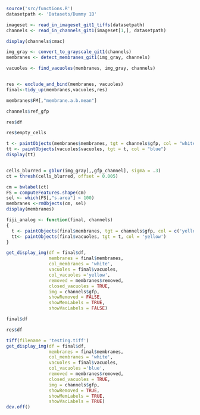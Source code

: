 
```r
source('src/functions.R')
datasetpath <- 'Datasets/Dummy 1B'
```


```r
imageset <- read_in_imageset_git1_tiffs(datasetpath)
channels <- read_in_channels_git1(imageset[1,], datasetpath)
```
```r
display(channels$cmac)
```



```r

img_gray <- convert_to_grayscale_git1(channels)
membranes <- detect_membranes_git1(img_gray, channels)

vacuoles <- find_vacuoles(membranes, img_gray, channels)


res <- exclude_and_bind(membranes, vacuoles)
final<-tidy_up(membranes,vacuoles,res)
```
```r
membranes$FM[,"membrane.a.b.mean"]

```
```r
channels$ref_gfp
```

```r
res$df
```





```r
res$empty_cells
```






```r
t <- paintObjects(membranes$membranes, tgt = channels$gfp, col = "white")
tt <- paintObjects(vacuoles$vacuoles, tgt = t, col = "blue")
display(tt)
```


```r
```


```r
cells_blurred = gblur(img_gray[,,gfp_channel], sigma = .3)
ct = thresh(cells_blurred, offset = 0.005)

cm = bwlabel(ct)
FS = computeFeatures.shape(cm)
sel <- which(FS[,"s.area"] < 100)
membranes <-rmObjects(cm, sel)
display(membranes)
```




```r
fiji_analog <- function(final, channels)
{
  t <- paintObjects(final$membranes, tgt = channels$gfp, col = c('yellow','yellow'))
  tt<- paintObjects(final$vacuoles, tgt = t, col = 'yellow')
}
```


```r
get_display_img(df = final$df,
                membranes = final$membranes, 
                col_membranes = 'white', 
                vacuoles = final$vacuoles, 
                col_vacuoles ='yellow', 
                removed = membranes$removed,
                closed_vacuoles = TRUE, 
                img = channels$gfp, 
                showRemoved = FALSE, 
                showMemLabels = TRUE, 
                showVacLabels = FALSE)
```

```r
final$df
```


```r
res$df

```

```r
tiff(filename = 'testing.tiff')
get_display_img(df = final$df,
                membranes = final$membranes, 
                col_membranes = 'white', 
                vacuoles = final$vacuoles, 
                col_vacuoles ='blue', 
                removed = membranes$removed,
                closed_vacuoles = TRUE, 
                img = channels$gfp, 
                showRemoved = TRUE, 
                showMemLabels = TRUE, 
                showVacLabels = TRUE)
dev.off()

```














